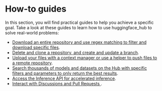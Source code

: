# How-to guides

In this section, you will find practical guides to help you achieve a specific goal.
Take a look at these guides to learn how to use huggingface_hub to solve real-world problems:

- [Download an entire repository and use regex matching to filter and download specific
  files](../how-to-downstream).
- [Delete and clone a repository, and create and update a branch](../how-to-manage).
- [Upload your files with a context manager or use a helper to push files to a remote
  repository](../how-to-upstream).
- [Search thousands of models and datasets on the Hub with specific filters and
  parameters to only return the best results](../searching-the-hub).
- [Access the Inference API for accelerated inference](../how-to-inference).
- [Interact with Discussions and Pull Requests ](../how-to-discussions-and-pull-requests).